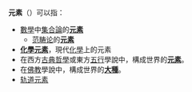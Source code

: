 '''元素'''（{{lang-en|element}}）可以指：
* [[數學|數學]]中[[集合論|集合論]]的'''[[元素_(數學)|元素]]'''
** [[范畴论|范畴论]]的'''[[元素_(范畴论)|元素]]'''
* '''[[化學元素|化學元素]]'''，現代[[化學|化學]]上的元素
* 在西方[[古典哲學|古典哲學]]或東方[[五行|五行]]學說中，構成世界的'''[[古典元素|元素]]'''。
* 在[[佛教|佛教]]學說中，構成世界的'''[[大種|大種]]'''。
* [[轨道元素|轨道元素]]

{{disambig|cat=二字消歧义}}